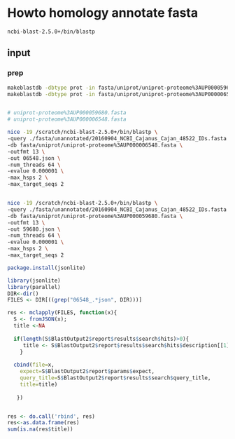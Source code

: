 # Howto homology annotate fasta


```
ncbi-blast-2.5.0+/bin/blastp
```

## input 


### prep

```sh
makeblastdb -dbtype prot -in fasta/uniprot/uniprot-proteome%3AUP000059680.fasta 
makeblastdb -dbtype prot -in fasta/uniprot/uniprot-proteome%3AUP000006548.fasta 


# uniprot-proteome%3AUP000059680.fasta
# uniprot-proteome%3AUP000006548.fasta 

nice -19 /scratch/ncbi-blast-2.5.0+/bin/blastp \
-query ./fasta/unannotated/20160904_NCBI_Cajanus_Cajan_48522_IDs.fasta \
-db fasta/uniprot/uniprot-proteome%3AUP000006548.fasta \
-outfmt 13 \
-out 06548.json \
-num_threads 64 \
-evalue 0.000001 \
-max_hsps 2 \
-max_target_seqs 2


nice -19 /scratch/ncbi-blast-2.5.0+/bin/blastp \
-query ./fasta/unannotated/20160904_NCBI_Cajanus_Cajan_48522_IDs.fasta \
-db fasta/uniprot/uniprot-proteome%3AUP000059680.fasta \
-outfmt 13 \
-out 59680.json \
-num_threads 64 \
-evalue 0.000001 \
-max_hsps 2 \
-max_target_seqs 2
```

```r
package.install(jsonlite)
```

```r
library(jsonlite)
library(parallel)
DIR<-dir()
FILES <- DIR[((grep("06548_.*json", DIR)))]     

res <- mclapply(FILES, function(x){
  S <- fromJSON(x); 
  title <-NA
  
  if(length(S$BlastOutput2$report$results$search$hits)>0){
     title <- S$BlastOutput2$report$results$search$hits$description[[1]]$title
    }
    
  cbind(file=x,
    expect=S$BlastOutput2$report$params$expect, 
    query_title=S$BlastOutput2$report$results$search$query_title,
    title=title)  
    
   })                 


res <- do.call('rbind', res)
res<-as.data.frame(res)
sum(is.na(res$title))


```



